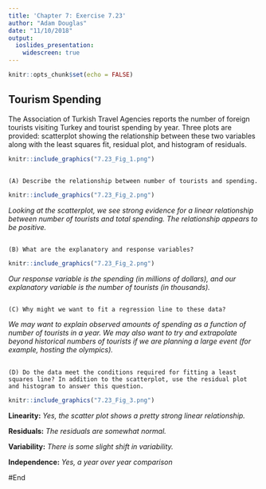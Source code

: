 ```yaml
---
title: 'Chapter 7: Exercise 7.23'
author: "Adam Douglas"
date: "11/10/2018"
output:
  ioslides_presentation:
    widescreen: true
---
```


```r
knitr::opts_chunk$set(echo = FALSE)
```

## Tourism Spending {.build}

The Association of Turkish Travel Agencies reports the number of foreign tourists visiting Turkey and tourist spending by year. Three plots are provided: scatterplot showing the relationship between these two variables along with the least squares fit, residual plot, and histogram of residuals.

```r
knitr::include_graphics("7.23_Fig_1.png")
```

## {.build}

`(A) Describe the relationship between number of tourists and spending.`

```r
knitr::include_graphics("7.23_Fig_2.png")
```

*Looking at the scatterplot, we see strong evidence for a linear relationship between number of tourists and total spending. The relationship appears to be positive.*

## {.build}

`(B) What are the explanatory and response variables?`

```r
knitr::include_graphics("7.23_Fig_2.png")
```

*Our response variable is the spending (in millions of dollars), and our explanatory variable is the number of tourists (in thousands).*

## {.build}

`(C) Why might we want to fit a regression line to these data?`

*We may want to explain observed amounts of spending as a function of number of tourists in a year. We may also want to try and extrapolate beyond historical numbers of tourists if we are planning a large event (for example, hosting the olympics).*

## {.build}

`(D) Do the data meet the conditions required for fitting a least squares line? In addition to the scatterplot, use the residual plot and histogram to answer this question.`

```r
knitr::include_graphics("7.23_Fig_3.png")
```

**Linearity:** *Yes, the scatter plot shows a pretty strong linear relationship.*

**Residuals:** *The residuals are somewhat normal.*

**Variability:** *There is some slight shift in variability.*

**Independence:** *Yes, a year over year comparison*

#End